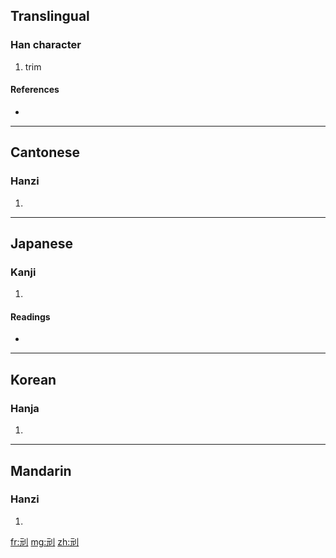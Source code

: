 ==Translingual==

===Han character===
{{Han char|rn=18|rad=刀|as=04|sn=6|four=1220<sub>0</sub>|canj=一山中弓 (MULN)}}

# trim

====References====
* {{Han ref|kx=0137.200|dkj=01895|dj=0309.070|hdz=10325.020|uh=5213|ud=21011|bh=C9BD|bd=51645}}

----

==Cantonese==

===Hanzi===
{{yue-hanzi|jyut=|y=yun4}}

# {{defn|Cantonese}}

----

==Japanese==

===Kanji===
{{ja-kanji|grade=|rs=刀04}}

# {{defn|Japanese}}

====Readings====
* {{ja-readings|on=[[ぐん]] (gun)|kun=[[けずる]] (kezuru), [[たつ]] (tatsu), [[える]] (eru), [[すりへる]] (suriheru)}}

----

==Korean==

===Hanja===
{{ko-hanja|hangeul=완|rv=wan|mr=wan}}

# {{defn|Korean}}

----

==Mandarin==

===Hanzi===
{{cmn-hanzi|pin=[[chuāng]] ([[chuang1]]), [[wán]] ([[wan2]])|wg=ch'uang<sup>1</sup>, wan<sup>2</sup>}}

# {{defn|Mandarin}}

[[fr:刓]]
[[mg:刓]]
[[zh:刓]]